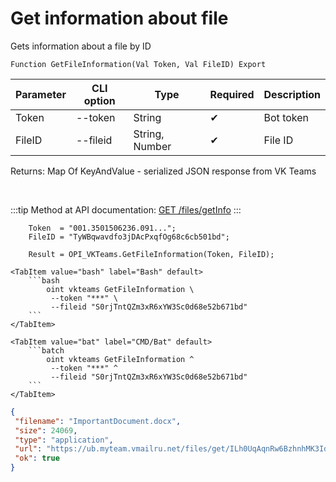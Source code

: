 ﻿---
sidebar_position: 3
description: Get information about file and other functions to work with VKTeams in the Open Integration Package, a free open-source integration library for 1C:Enterprise 8, OneScript and CLI
keywords: [1C, 1С, 1С:Enterprise, 1С:Enterprise 8.3, API, Integration, Services, Exchange, OneScript, CLI, VKTeams]
---


# Get information about file
 Gets information about a file by ID



`Function GetFileInformation(Val Token, Val FileID) Export`

  | Parameter | CLI option | Type | Required | Description |
  |-|-|-|-|-|
  | Token | --token | String | &#x2714; | Bot token |
  | FileID | --fileid | String, Number | &#x2714; | File ID |

  
  Returns:  Map Of KeyAndValue - serialized JSON response from VK Teams

<br/>

:::tip
Method at API documentation: [GET /files/getInfo](https://teams.vk.com/botapi/#/files/get_files_getInfo)
:::
<br/>


```bsl title="1C:Enterprise/OneScript code example"
    Token  = "001.3501506236.091...";
    FileID = "TyWBqwavdfo3jDAcPxqfOg68c6cb501bd";

    Result = OPI_VKTeams.GetFileInformation(Token, FileID);
```
 

 <Tabs>
  
    <TabItem value="bash" label="Bash" default>
        ```bash
            oint vkteams GetFileInformation \
             --token "***" \
             --fileid "S0rjTntQZm3xR6xYW3Sc0d68e52b671bd"
        ```
    </TabItem>
  
    <TabItem value="bat" label="CMD/Bat" default>
        ```batch
            oint vkteams GetFileInformation ^
             --token "***" ^
             --fileid "S0rjTntQZm3xR6xYW3Sc0d68e52b671bd"
        ```
    </TabItem>
</Tabs>


```json title="Result"
{
 "filename": "ImportantDocument.docx",
 "size": 24069,
 "type": "application",
 "url": "https://ub.myteam.vmailru.net/files/get/ILh0UqAqnRw6BzhnhMK3IdIC4uikguCDFw5EBOzvxUGzDgjJIv-DdvhtZNNGw7jJkuEY6GeH9sXBwVSYd2jhCaSs9N5CpWLNs4HwqAwak3afOMvqDDcCMkhlg2MWQdIC6_nSvU5WqWbMzk89HHcFld-IN0nNBuXYn_CjXC4fbnmVOaVrSjP7XhPpcBpP9VOuZ_q62nexTgHcfi9Qv3Vfx5LBDQQ9M8tBG6fyyqGD9vzstLl4oJoy_tmahHQxUf1gY40EInIfmA5BxNkejDJZvNZibyp2sm-lbbJ8k6lVnif6mtAuiraFnnDgvUUbT3hAb8uC1lR2fqbrJ__zFUpT4HRn4etf-EKK1vZarB8IhKlaxE2flwB9xedWPNrlXyhnbfnkjz1PAAGZVoT1tJIeRQvZYMhuFnzylPZvwWStnATq7pa1mXGKObwp_pR3SizMNA/ImportantDocument.docx",
 "ok": true
}
```
